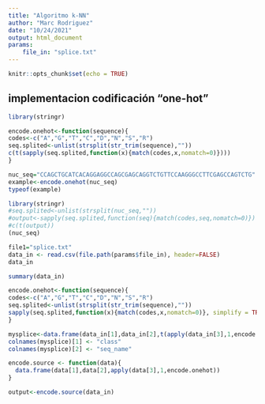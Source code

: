 ```yaml
---
title: "Algoritmo k-NN"
author: "Marc Rodriguez"
date: "10/24/2021"
output: html_document
params:
    file_in: "splice.txt"
---
```


```r
knitr::opts_chunk$set(echo = TRUE)
```

## implementacion codificación “one-hot”

```r
library(stringr)

encode.onehot<-function(sequence){
codes<-c("A","G","T","C","D","N","S","R")
seq.splited<-unlist(strsplit(str_trim(sequence),""))
c(t(sapply(seq.splited,function(x){match(codes,x,nomatch=0)})))
}

nuc_seq="CCAGCTGCATCACAGGAGGCCAGCGAGCAGGTCTGTTCCAAGGGCCTTCGAGCCAGTCTG"
example<-encode.onehot(nuc_seq)
typeof(example)


```


```r
library(stringr)
#seq.splited<-unlist(strsplit(nuc_seq,""))
#output<-sapply(seq.splited,function(seq){match(codes,seq,nomatch=0)})
#c(t(output))
(nuc_seq)
```


```r
file1="splice.txt"
data_in <- read.csv(file.path(params$file_in), header=FALSE)
data_in
```
```r
summary(data_in)
```
```r
encode.onehot<-function(sequence){
codes<-c("A","G","T","C","D","N","S","R")
seq.splited<-unlist(strsplit(str_trim(sequence),""))
sapply(seq.splited,function(x){match(codes,x,nomatch=0)}, simplify = TRUE)
}

mysplice<-data.frame(data_in[1],data_in[2],t(apply(data_in[3],1,encode.onehot)))
colnames(mysplice)[1] <- "class"
colnames(mysplice)[2] <- "seq_name"


```


```r
encode.source <- function(data){
  data.frame(data[1],data[2],apply(data[3],1,encode.onehot))
}

output<-encode.source(data_in)

```


